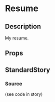 
<Meta title="page-parts/resume" component={Resume} />

# Resume

## Description
My resume.

## Props
<Props of={Resume} />

## StandardStory
<Preview>
	<Story name="standard">
		<Resume />
	</Story>
</Preview>

### Source
(see code in story)
